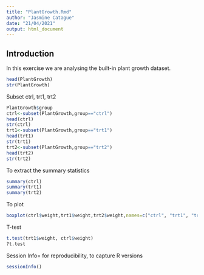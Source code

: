 ```yaml
---
title: "PlantGrowth.Rmd"
author: "Jasmine Catague"
date: "21/04/2021"
output: html_document
---
```


## Introduction

In this exercise we are analysing the built-in plant growth dataset.

```r

head(PlantGrowth)
str(PlantGrowth)

```

Subset ctrl, trt1, trt2
```r
PlantGrowth$group
ctrl<-subset(PlantGrowth,group=="ctrl") 
head(ctrl)
str(ctrl)
trt1<-subset(PlantGrowth,group=="trt1")
head(trt1)
str(trt1)
trt2<-subset(PlantGrowth,group=="trt2")
head(trt2)
str(trt2)
```

To extract the summary statistics

```r
summary(ctrl)
summary(trt1)
summary(trt2)

```

To plot
```r
boxplot(ctrl$weight,trt1$weight,trt2$weight,names=c("ctrl", "trt1", "trt2"), ylab="measurement", main="The boxplot of the weight of the control group")
```


T-test
```r
t.test(trt1$weight, ctrl$weight)
?t.test
```


Session Info= for reproducibility, to capture R versions
```r
sessionInfo()
```



